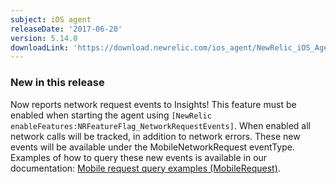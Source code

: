```yaml
---
subject: iOS agent
releaseDate: '2017-06-20'
version: 5.14.0
downloadLink: 'https://download.newrelic.com/ios_agent/NewRelic_iOS_Agent_5.14.0.zip'
---
```


### New in this release

Now reports network request events to Insights! This feature must be enabled when starting the agent using `[NewRelic enableFeatures:NRFeatureFlag_NetworkRequestEvents]`. When enabled all network calls will be tracked, in addition to network errors. These new events will be available under the MobileNetworkRequest eventType. Examples of how to query these new events is available in our documentation: [Mobile request query examples (MobileRequest)](https://docs.newrelic.com/docs/insights/insights-data-sources/default-attributes/mobile-request-query-examples-mobilerequest).
